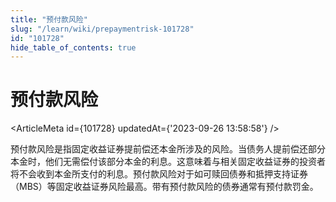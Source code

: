 ```yaml
---
title: "预付款风险"
slug: "/learn/wiki/prepaymentrisk-101728"
id: "101728"
hide_table_of_contents: true
---
```



# 预付款风险

<ArticleMeta id={101728} updatedAt={'2023-09-26 13:58:58'} />
<div className='border-solid border-b border-t-0 my-4 border-[var(--ifm-color-gray-300)]' />

预付款风险是指固定收益证券提前偿还本金所涉及的风险。当债务人提前偿还部分本金时，他们无需偿付该部分本金的利息。这意味着与相关固定收益证券的投资者将不会收到本金所支付的利息。预付款风险对于如可赎回债券和抵押支持证券（MBS）等固定收益证券风险最高。带有预付款风险的债券通常有预付款罚金。
